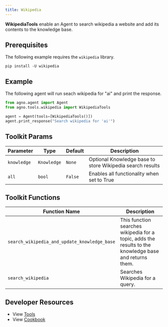 ```yaml
---
title: Wikipedia
---
```


**WikipediaTools** enable an Agent to search wikipedia a website and add its contents to the knowledge base.

## Prerequisites

The following example requires the `wikipedia` library.

```shell
pip install -U wikipedia
```

## Example

The following agent will run seach wikipedia for "ai" and print the response.

```python cookbook/tools/wikipedia_tools.py
from agno.agent import Agent
from agno.tools.wikipedia import WikipediaTools

agent = Agent(tools=[WikipediaTools()])
agent.print_response("Search wikipedia for 'ai'")
```

## Toolkit Params

| Parameter   | Type        | Default | Description                                                  |
| ----------- | ----------- | ------- | ------------------------------------------------------------ |
| `knowledge` | `Knowledge` | `None`  | Optional Knowledge base to store Wikipedia search results   |
| `all`       | `bool`      | `False` | Enables all functionality when set to True                  |

## Toolkit Functions

| Function Name                                | Description                                                                                            |
| -------------------------------------------- | ------------------------------------------------------------------------------------------------------ |
| `search_wikipedia_and_update_knowledge_base` | This function searches wikipedia for a topic, adds the results to the knowledge base and returns them. |
| `search_wikipedia`                           | Searches Wikipedia for a query.                                                                        |

## Developer Resources

- View [Tools](https://github.com/agno-agi/agno/blob/main/libs/agno/agno/tools/wikipedia.py)
- View [Cookbook](https://github.com/agno-agi/agno/tree/v2.0/cookbook/tools/wikipedia_tools.py)
